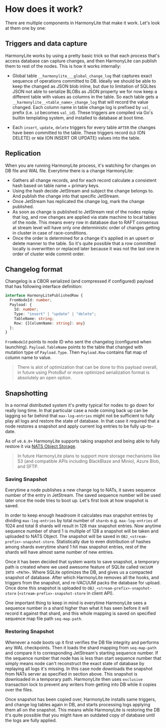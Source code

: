 # How does it work?

There are multiple components in HarmonyLite that make it work. Let's look at them one by one: 


## Triggers and data capture

HarmonyLite works by using a pretty basic trick so that each process that's access database can capture changes,
and then HarmonyLite can publish them to rest of the nodes. This is how it works internally:

- Global table `__harmonylite___global_change_log` that captures exact sequence of operations committed to DB.
  Ideally we should be able to keep the changed as JSON blob inline, but due to limitation of SQLites
  JSON not able to serialize BLOBs as JSON property we for now keep a different table with values as
  columns in the table. So each table gets a `__harmonylite__<table_name>_change_log` that will record
  the value changed. Each column name in table change log is prefixed by `val_` prefix (i.e. `id`
  becomes `val_id`). These triggers are compiled via Go's builtin templating system, and installed
  to database at boot time.
  
- Each `insert`, `update`, `delete` triggers for every table `AFTER` the changes have been
  committed to the table. These triggers record `OLD` (ON DELETE) or `NEW` (ON INSERT OR 
  UPDATE) values into the table.

## Replication

When you are running HarmonyLite process, it's watching for changes on DB file and WAL file. Everytime there is a change
HarmonyLite:

- Gathers all change records, and for each record calculate a consistent hash based on table name + primary keys.
- Using the hash decide JetStream and subject the change belongs to. And publish the change into that specific JetStream.
- Once JetStream has replicated the change log, mark the change published.
- As soon as change is published to JetStream rest of the nodes replay that log, and row changes are applied via state machine
  to local tables of the node. This means every row in database due to RAFT consensus at stream level will have only one 
  deterministic order of changes getting in cluster in case of race-conditions.
- Once the order is determined for a change it's applied in an upsert or delete manner to the table. So it's quite
  possible that a row committed locally is overwritten or replaced later because it was not the last one
  in order of cluster wide commit order.
  
## Changelog format

Changelog is a CBOR serialized (and compressed if configured) payload that has following interface definition:

```typescript
interface HarmonyLitePublishedRow {
  FromNodeId: number;
  Payload: {
    Id: number;
    Type: "insert" | "update" | "delete";
    TableName: string;
    Row: {[ColumnName: string]: any}
  };
}
```

`FromNodeId` points to node ID who sent the changelog (configured when launching).
`Payload.TableName` points to the table that changed with mutation type of
`Payload.Type`. Then `Payload.Row` contains flat map of column
name to value.

> There is alot of optimization that can be done to this payload overall, in future using
> ProtoBuf or more optimized serialization format is absolutely an open option.

## Snapshotting

In a normal distributed system it's pretty typical for nodes to go down for really long time. In that particular
case a node coming back up can be lagging so far behind that `max-log-entries` might not be sufficient to
fully play all logs and restore the state of database. In that case it required that a node restores a
snapshot and apply current log entries to be fully up-to-date.

As of `v0.6.0+` HarmonyLite supports taking snapshot and being able to fully restore it via
[NATS Object Storage](https://docs.nats.io/using-nats/developer/develop_jetstream/object).

 > In future HarmonyLite plans to support more storage mechanisms like S3 (and compatible APIs including BlackBlaze
 > and Minio), Azure Blob, and SFTP.

### Saving Snapshot
Everytime a node publishes a new change log to NATs, it saves sequence number of the entry in JetStream. The saved
sequence number will be used later once the node tries to boot up. Let's first look at how snapshot is saved.

In order to keep enough headroom it calculates max snapshot entries by dividing `max-log-entries` by total number
of `shards` e.g. `max-log-entries` of 1024 and total 8 shards will result in 128 max snapshot entries. Now anytime
sequence number of shard 1 is multiple of 128 a snapshot will be taken and uploaded to NATS Object. The snapshot
will be saved in `OBJ_<stream-prefix>-snapshot-store`. Statistically due to even distribution of hashes among shards
everytime shard 1 hit max snapshot entries, rest of the shards will have almost same number of new entries.

Once it has been decided that system wants to save snapshot, a temporary path is created where we used awesome feature
of SQLite called `VACUUM INTO <PATH>`. Where SQLite optimizes the DB, and gives us a compacted snapshot of database.
After which HarmonyLite removes all the hooks, and triggers from the snapshot, and re-VACUUM packs the database for upload.
Once done this snapshot is uploaded to `OBJ_<stream-prefix>-snapshot-store` (`<stream-prefix>-snapshot-store` in
client API).

One important thing to keep in mind is everytime HarmonyLite sees a sequence number in a shard higher than what it
has seen before it will record it against that shard, and this whole mapping is saved on specified sequence
map file path `seq-map-path`.


### Restoring Snapshot
Whenever a node boots up it first verifies the DB file integrity and performs any WAL checkpoints. Then it loads the
shard mapping from `seq-map-path` and compare it to corresponding JetStream's starting sequence number. If the
sequence number that node has is less than start sequence number that simply means node can't reconstruct the
exact state of database by replaying all logs it's missing. In this case node downloads the snapshot from
NATs server as specified in section above. This snapshot is downloaded in a temporary path. HarmonyLite then
uses `exclusive` transaction lock to prevent any writers from getting into DB while it copies over
the files.

Once snapshot has been copied over, HarmonyLite installs same triggers, and change log tables again in DB, and starts
processing logs applying them all on the snapshot. This means while HarmonyLite is restoring the DB it's quite
possible that you might have an outdated copy of database until the logs are fully applied.

